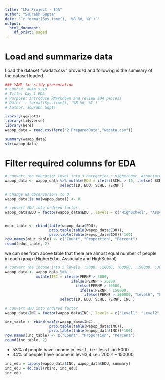 ```yaml
---
title: "LMA Project - EDA"
author: "Sourabh Gupta"
date: "`r format(Sys.time(), '%B %d, %Y')`"
output:
  html_document:
    df_print: paged
---
```


Load and summarize data
=========================================
Load the dataset "wadata.csv" provided and following is the summary of the dataset loaded.

```r
### YAML for slidy presentation
# Course: BUAN 5210
# Title: Day 1 EDA
# Purpose: Introduce RMarkdown and review EDA process
# Date: `r format(Sys.time(), '%B %d, %Y')`
# Author: Sourabh Gupta

library(ggplot2)
library(tidyverse)
library(here)
wapop_data = read.csv(here("2.PreparedData","wadata.csv"))
```

```r

summary(wapop_data)
str(wapop_data)

```

Filter required columns for EDA
=========================================

```r
# convert the education level into 3 categories : HigherEduc, Associate and HighSchool
wapop_data <- wapop_data %>% mutate(EDU = ifelse(SCHL > 15, ifelse( SCHL > 19, "HigherEduc", "Associate"), "HighSchool")) %>%
                         select(ID, EDU, SCHL, PERNP )

# Change NA observarions to 0
wapop_data[is.na(wapop_data)] <- 0

# convert EDU into ordered factor
wapop_data$EDU = factor(wapop_data$EDU , levels = c("HighSchool", "Associate", "HigherEduc"), ordered = TRUE)


educ_table <- rbind(table(wapop_data$EDU),
                    prop.table(table(wapop_data$EDU)),
                    prop.table(table(wapop_data$EDU))*100)
row.names(educ_table) <- c("Count", "Proportion", "Percent")
round(educ_table, 2)

```


we can see from above table that there are almost equal number of people in each group (HigherEduc, Associate and HighSchool)

```r
# convert the income into 5 levels. :5000, :20000, :60000, :150000, :300000, rest
wapop_data <- wapop_data %>% 
              mutate(INC = ifelse(PERNP > 5000, 
                              ifelse(PERNP > 20000,
                                ifelse(PERNP > 60000,
                                  ifelse(PERNP > 150000,
                                    ifelse(PERNP > 300000, "Level6", "Level5"), "Level4"), "Level3"), "Level2"), "Level1")) %>%
                         select(ID, EDU, SCHL, PERNP, INC )

# convert EDU into ordered factor
wapop_data$INC = factor(wapop_data$INC , levels = c("Level1", "Level2", "Level3", "Level4", "Level5", "Level6"), ordered = TRUE)

inc_table <- rbind(table(wapop_data$INC),
                    prop.table(table(wapop_data$INC)),
                    prop.table(table(wapop_data$INC))*100)
row.names(inc_table) <- c("Count", "Proportion", "Percent")
round(inc_table, 2)


```

- 53% of people have income in level1 , i.e.: less than 5000
- 34% of people have income in level3,4 i.e.: 20001 -- 150000

```r
inc_edu = tapply(wapop_data$INC, wapop_data$EDU, summary)
inc_edu = do.call(rbind, inc_edu)
inc_edu
```
